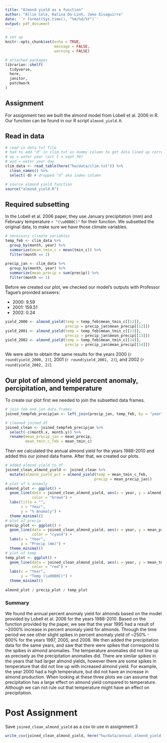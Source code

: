 ```yaml
---
title: "Almond yield as a function"
author: "Allie Cole, Halina Do-Linh, Jake Eisaguirre"
date: '`r format(Sys.time(), "%m/%d/%Y")`'
output: pdf_document
---
```


```r
# set up
knitr::opts_chunk$set(echo = TRUE,
                      message = FALSE,
                      warning = FALSE)

# attached packages
librarian::shelf(
  tidyverse,
  here,
  janitor,
  patchwork
)
```

## Assignment

For assignment two we built the almond model from Lobell et al. 2006 in R. Our function can be found in our R script `almond_yield.R`.

## Read in data

```r
# read in data txt file
# had to add "d" in clim.txt as dummy column to get data lined up correctly
# wy = water year (oct 1 = sept 30)
# wyd = water year day
clim_data <- read_table(here("hw/data/clim.txt")) %>% 
  clean_names() %>% 
  select(-d) # dropped "d" aka index column

# source almond yield function
source("almond_yield.R")
```

## Required subsetting

In the Lobell et al. 2006 paper, they use January precipitation (mm) and February temperature `r "(\u00B0C)"` for their function. We subsetted the original data, to make sure we have those climate variables.

```r
# necessary climate variables
temp_feb <- clim_data %>% 
  group_by(month, year) %>% 
  summarize(mean_tmin_c = mean(tmin_c)) %>% 
  filter(month == 2)
  
precip_jan <- clim_data %>% 
  group_by(month, year) %>% 
  summarize(mean_precip = sum(precip)) %>% 
  filter(month == 1) 
```

\newpage

Before we created our plot, we checked our model's outputs with Professor Tague's provided answers: 

- 2000: 9.59
- 2001: 159.51
- 2002: 0.24

```r
yield_2000 <- almond_yield(temp = temp_feb$mean_tmin_c[[12]], 
                           precip = precip_jan$mean_precip[[12]])
yield_2001 <- almond_yield(temp = temp_feb$mean_tmin_c[[13]], 
                           precip = precip_jan$mean_precip[[13]])
yield_2002 <- almond_yield(temp = temp_feb$mean_tmin_c[[14]], 
                           precip = precip_jan$mean_precip[[14]])
```

\textbf{Results:} We were able to obtain the same results for the years 2000 (`r round(yield_2000, 2)`), 2001 (`r round(yield_2001, 2)`), and 2002 (`r round(yield_2002, 2)`).

## Our plot of almond yield percent anomaly, percipitation, and temperature

To create our plot first we needed to join the subsetted data frames.

```r
# join feb and jan data frames
joined_tempfeb_precipjan <- left_join(precip_jan, temp_feb, by = "year")

# cleaned joined df
joined_clean <- joined_tempfeb_precipjan %>% 
  select(-c(month.x, month.y)) %>% 
  rename(mean_precip_jan = mean_precip,
         mean_tmin_c_feb = mean_tmin_c)
```

Then we calculated the annual almond yield for the years 1988-2010 and added this our joined data frame. After that, we created our plots.

```r
# added almond yield to df
joined_clean_almond_yield <- joined_clean %>% 
  mutate(almond_yield_pct = almond_yield(temp = mean_tmin_c_feb,
                                        precip = mean_precip_jan))
# plot of % anomaly
almond_plot <- ggplot() +
  geom_line(data = joined_clean_almond_yield, aes(x = year, y = almond_yield_pct),
            color = "brown") +
  labs(title = "",
       x = "Year",
       y = "% Anomaly") +
  theme_minimal() 
# plot of precip
precip_plot <- ggplot() +
  geom_line(data = joined_clean_almond_yield, aes(x = year, y = mean_precip_jan),
            color = "cyan4") +
  labs(x = "Year",
       y = "Precip (mm)") +
  theme_minimal()
# plot of temp
temp_plot <- ggplot() +
  geom_line(data = joined_clean_almond_yield, aes(x = year, y = mean_tmin_c_feb), 
            color = "red") +
  labs(x = "Year",
       y = "Temp (\u00B0C)") +
  theme_minimal()
  
almond_plot / precip_plot / temp_plot
```

### Summary

We found the annual percent anomaly yield for almonds based on the model provided by Lobell et al. 2006 for the years 1988-2010. Based on the function provided by the paper, we see that the year 1995 had a result of ~2000% increase in percent anomaly yield for almonds. Through the time period we see other slight spikes in percent anomaly yield of ~250% - 600% for the years 1997, 2005, and 2008. We then added the precipitation data for the same years, and saw that there were spikes that correspond to the spikes in almond anomalies. The temperature anomalies did not line up as precisely as the precipitation anomalies did. There are similar spikes in the years that had larger almond yields, however there are some spikes in temperature that did not line up with increased almond yield. For example, the year 2000 had a high temperature, but did not have an increase in almond production. When looking at these three plots we can assume that precipitation has a large effect on almond yield compared to temperature. Although we can not rule out that temperature might have an effect on precipitation. 

# Post Assignment 

Save `joined_clean_almond_yield` as a csv to use in assignment 3

```r
write_csv(joined_clean_almond_yield, here("hw/data/annual_almond_yield.csv"))
```

